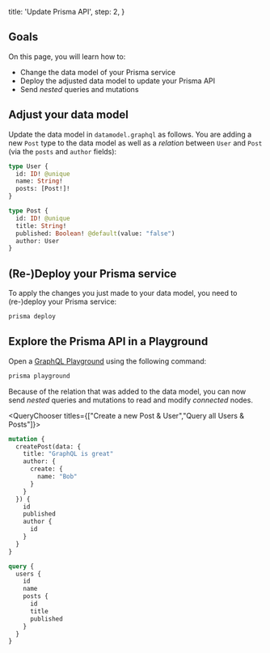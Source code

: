 
  title: 'Update Prisma API',
  step: 2,
}

## Goals

On this page, you will learn how to:

- Change the data model of your Prisma service
- Deploy the adjusted data model to update your Prisma API
- Send _nested_ queries and mutations

## Adjust your data model

Update the data model in `datamodel.graphql` as follows. You are adding a new `Post` type to the data model as well as a _relation_ between `User` and `Post` (via the `posts` and `author` fields):

```graphql copy
type User {
  id: ID! @unique
  name: String!
  posts: [Post!]!
}

type Post {
  id: ID! @unique
  title: String!
  published: Boolean! @default(value: "false")
  author: User
}
```

## (Re-)Deploy your Prisma service

To apply the changes you just made to your data model, you need to (re-)deploy your Prisma service:

```bash copy
prisma deploy
```

## Explore the Prisma API in a Playground

Open a [GraphQL Playground](https://github.com/prismagraphql/graphql-playground) using the following command:

```bash copy
prisma playground
```

Because of the relation that was added to the data model, you can now send _nested_ queries and mutations to read and modify _connected_ nodes.

<QueryChooser titles={["Create a new Post & User","Query all Users & Posts"]}>

```graphql copy
mutation {
  createPost(data: {
    title: "GraphQL is great"
    author: {
      create: {
        name: "Bob"
      }
    }
  }) {
    id
    published
    author {
      id
    }
  }
}
```

```graphql copy
query {
  users {
    id
    name
    posts {
      id
      title
      published
    }
  }
}
```

</QueryChooser>